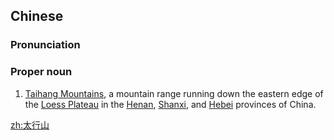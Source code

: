 ==Chinese==
{{zh-forms|type=21}}
{{wikipedia|lang=zh}}

===Pronunciation===
{{zh-pron
|m=Tàiháng Shān
|cat=pn
}}

===Proper noun===
{{zh-proper noun}}

# [[w:Taihang Mountains|Taihang Mountains]], a mountain range running down the eastern edge of the [[w:Loess Plateau|Loess Plateau]] in the [[Henan]], [[Shanxi]], and [[Hebei]] provinces of China.

{{zh-cat|Mountains}}

[[zh:太行山]]